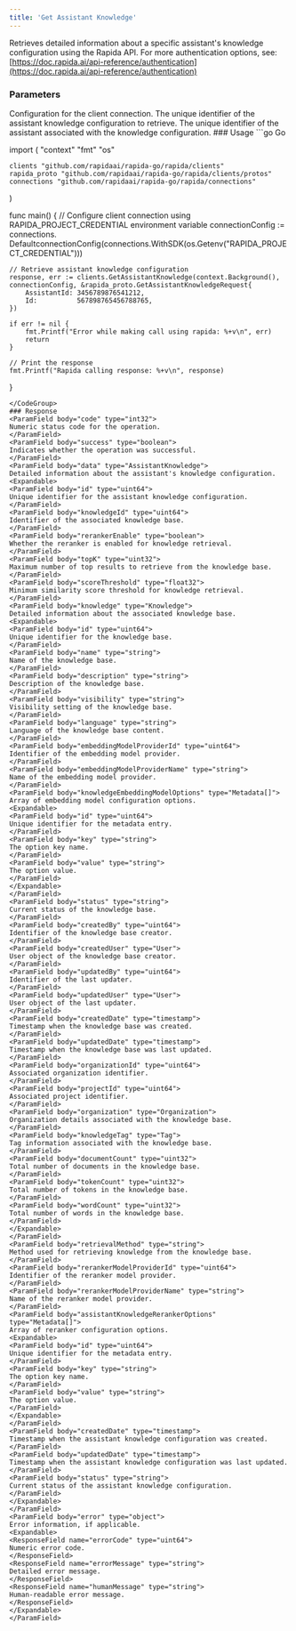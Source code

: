 ```yaml
---
title: 'Get Assistant Knowledge'
---
```

Retrieves detailed information about a specific assistant's knowledge configuration using the Rapida API.
<Info>
For more authentication options, see: [https://doc.rapida.ai/api-reference/authentication](https://doc.rapida.ai/api-reference/authentication)
</Info>
### Parameters
<ParamField body="connectionConfig" type="ConnectionConfig" required>
Configuration for the client connection.
</ParamField>
<ParamField body="request" type="GetAssistantKnowledgeRequest" required>
<Expandable>
<ParamField body="id" type="uint64" required>
The unique identifier of the assistant knowledge configuration to retrieve.
</ParamField>
<ParamField body="assistantId" type="uint64" required>
The unique identifier of the assistant associated with the knowledge configuration.
</ParamField>
</Expandable>
</ParamField>
### Usage
<CodeGroup>
```go Go

import (
	"context"
	"fmt"
	"os"

	clients "github.com/rapidaai/rapida-go/rapida/clients"
	rapida_proto "github.com/rapidaai/rapida-go/rapida/clients/protos"
	connections "github.com/rapidaai/rapida-go/rapida/connections"
)

func main() {
	// Configure client connection using RAPIDA_PROJECT_CREDENTIAL environment variable
	connectionConfig := connections.
		DefaultconnectionConfig(connections.WithSDK(os.Getenv("RAPIDA_PROJECT_CREDENTIAL")))

	// Retrieve assistant knowledge configuration
	response, err := clients.GetAssistantKnowledge(context.Background(), connectionConfig, &rapida_proto.GetAssistantKnowledgeRequest{
		AssistantId: 3456789876541212,
		Id:          567898765456788765,
	})

	if err != nil {
		fmt.Printf("Error while making call using rapida: %+v\n", err)
		return
	}

	// Print the response
	fmt.Printf("Rapida calling response: %+v\n", response)
}
```
</CodeGroup>
### Response
<ParamField body="code" type="int32">
Numeric status code for the operation.
</ParamField>
<ParamField body="success" type="boolean">
Indicates whether the operation was successful.
</ParamField>
<ParamField body="data" type="AssistantKnowledge">
Detailed information about the assistant's knowledge configuration.
<Expandable>
<ParamField body="id" type="uint64">
Unique identifier for the assistant knowledge configuration.
</ParamField>
<ParamField body="knowledgeId" type="uint64">
Identifier of the associated knowledge base.
</ParamField>
<ParamField body="rerankerEnable" type="boolean">
Whether the reranker is enabled for knowledge retrieval.
</ParamField>
<ParamField body="topK" type="uint32">
Maximum number of top results to retrieve from the knowledge base.
</ParamField>
<ParamField body="scoreThreshold" type="float32">
Minimum similarity score threshold for knowledge retrieval.
</ParamField>
<ParamField body="knowledge" type="Knowledge">
Detailed information about the associated knowledge base.
<Expandable>
<ParamField body="id" type="uint64">
Unique identifier for the knowledge base.
</ParamField>
<ParamField body="name" type="string">
Name of the knowledge base.
</ParamField>
<ParamField body="description" type="string">
Description of the knowledge base.
</ParamField>
<ParamField body="visibility" type="string">
Visibility setting of the knowledge base.
</ParamField>
<ParamField body="language" type="string">
Language of the knowledge base content.
</ParamField>
<ParamField body="embeddingModelProviderId" type="uint64">
Identifier of the embedding model provider.
</ParamField>
<ParamField body="embeddingModelProviderName" type="string">
Name of the embedding model provider.
</ParamField>
<ParamField body="knowledgeEmbeddingModelOptions" type="Metadata[]">
Array of embedding model configuration options.
<Expandable>
<ParamField body="id" type="uint64">
Unique identifier for the metadata entry.
</ParamField>
<ParamField body="key" type="string">
The option key name.
</ParamField>
<ParamField body="value" type="string">
The option value.
</ParamField>
</Expandable>
</ParamField>
<ParamField body="status" type="string">
Current status of the knowledge base.
</ParamField>
<ParamField body="createdBy" type="uint64">
Identifier of the knowledge base creator.
</ParamField>
<ParamField body="createdUser" type="User">
User object of the knowledge base creator.
</ParamField>
<ParamField body="updatedBy" type="uint64">
Identifier of the last updater.
</ParamField>
<ParamField body="updatedUser" type="User">
User object of the last updater.
</ParamField>
<ParamField body="createdDate" type="timestamp">
Timestamp when the knowledge base was created.
</ParamField>
<ParamField body="updatedDate" type="timestamp">
Timestamp when the knowledge base was last updated.
</ParamField>
<ParamField body="organizationId" type="uint64">
Associated organization identifier.
</ParamField>
<ParamField body="projectId" type="uint64">
Associated project identifier.
</ParamField>
<ParamField body="organization" type="Organization">
Organization details associated with the knowledge base.
</ParamField>
<ParamField body="knowledgeTag" type="Tag">
Tag information associated with the knowledge base.
</ParamField>
<ParamField body="documentCount" type="uint32">
Total number of documents in the knowledge base.
</ParamField>
<ParamField body="tokenCount" type="uint32">
Total number of tokens in the knowledge base.
</ParamField>
<ParamField body="wordCount" type="uint32">
Total number of words in the knowledge base.
</ParamField>
</Expandable>
</ParamField>
<ParamField body="retrievalMethod" type="string">
Method used for retrieving knowledge from the knowledge base.
</ParamField>
<ParamField body="rerankerModelProviderId" type="uint64">
Identifier of the reranker model provider.
</ParamField>
<ParamField body="rerankerModelProviderName" type="string">
Name of the reranker model provider.
</ParamField>
<ParamField body="assistantKnowledgeRerankerOptions" type="Metadata[]">
Array of reranker configuration options.
<Expandable>
<ParamField body="id" type="uint64">
Unique identifier for the metadata entry.
</ParamField>
<ParamField body="key" type="string">
The option key name.
</ParamField>
<ParamField body="value" type="string">
The option value.
</ParamField>
</Expandable>
</ParamField>
<ParamField body="createdDate" type="timestamp">
Timestamp when the assistant knowledge configuration was created.
</ParamField>
<ParamField body="updatedDate" type="timestamp">
Timestamp when the assistant knowledge configuration was last updated.
</ParamField>
<ParamField body="status" type="string">
Current status of the assistant knowledge configuration.
</ParamField>
</Expandable>
</ParamField>
<ParamField body="error" type="object">
Error information, if applicable.
<Expandable>
<ResponseField name="errorCode" type="uint64">
Numeric error code.
</ResponseField>
<ResponseField name="errorMessage" type="string">
Detailed error message.
</ResponseField>
<ResponseField name="humanMessage" type="string">
Human-readable error message.
</ResponseField>
</Expandable>
</ParamField>